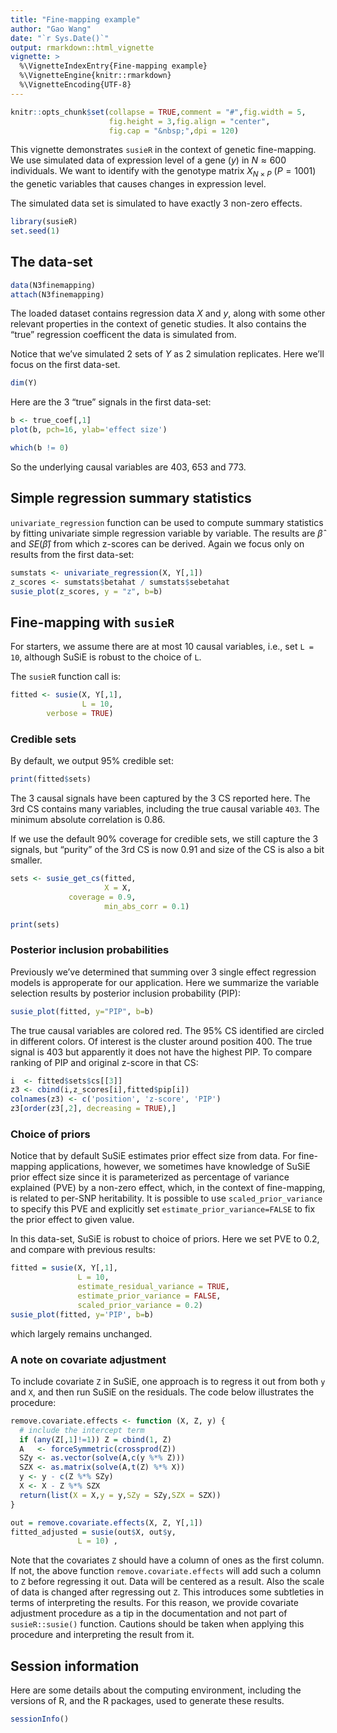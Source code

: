 ```yaml
---
title: "Fine-mapping example"
author: "Gao Wang"
date: "`r Sys.Date()`"
output: rmarkdown::html_vignette
vignette: >
  %\VignetteIndexEntry{Fine-mapping example}
  %\VignetteEngine{knitr::rmarkdown}
  %\VignetteEncoding{UTF-8}
---
```


```r
knitr::opts_chunk$set(collapse = TRUE,comment = "#",fig.width = 5,
                      fig.height = 3,fig.align = "center",
                      fig.cap = "&nbsp;",dpi = 120)
```

This vignette demonstrates `susieR` in the context of genetic
fine-mapping.  We use simulated data of expression level of a gene
($y$) in $N \approx 600$ individuals.  We want to identify with the
genotype matrix $X_{N\times P}$ ($P=1001$) the genetic variables that
causes changes in expression level.

The simulated data set is simulated to have exactly 3 non-zero
effects.

```r
library(susieR)
set.seed(1)
```

## The data-set

```r
data(N3finemapping)
attach(N3finemapping)
```

The loaded dataset contains regression data $X$ and $y$, along with some other
relevant properties in the context of genetic studies. It also
contains the "true" regression coefficent the data is simulated from.

Notice that we've simulated 2 sets of $Y$ as 2 simulation
replicates. Here we'll focus on the first data-set.

```r
dim(Y)
```

Here are the 3 "true" signals in the first data-set:

```r
b <- true_coef[,1]
plot(b, pch=16, ylab='effect size')
```

```r
which(b != 0)
```

So the underlying causal variables are 403, 653 and 773.

## Simple regression summary statistics

`univariate_regression` function can be used to compute 
summary statistics by fitting univariate simple regression variable by variable.
The results are $\hat{\beta}$ and $SE(\hat{\beta})$ from which z-scores can be
derived. Again we focus only on results from the first data-set:

```r
sumstats <- univariate_regression(X, Y[,1])
z_scores <- sumstats$betahat / sumstats$sebetahat
susie_plot(z_scores, y = "z", b=b)
```

## Fine-mapping with `susieR`

For starters, we assume there are at most 10 causal variables, i.e.,
set `L = 10`, although SuSiE is robust to the choice of `L`.

The `susieR` function call is:

```r
fitted <- susie(X, Y[,1],
                L = 10,
		verbose = TRUE)
```

### Credible sets

By default, we output 95% credible set:

```r
print(fitted$sets)
```

The 3 causal signals have been captured by the 3 CS reported here. The
3rd CS contains many variables, including the true causal variable
`403`. The minimum absolute correlation is 0.86.

If we use the default 90% coverage for credible sets, we still
capture the 3 signals, but "purity" of the 3rd CS is now 0.91 and size
of the CS is also a bit smaller.

```r
sets <- susie_get_cs(fitted,
                     X = X,
	  	     coverage = 0.9,
                     min_abs_corr = 0.1)
```

```r
print(sets)
```

### Posterior inclusion probabilities

Previously we've determined that summing over 3 single effect
regression models is approperate for our application. Here we
summarize the variable selection results by posterior inclusion
probability (PIP):

```r
susie_plot(fitted, y="PIP", b=b)
```

The true causal variables are colored red. The 95% CS identified are
circled in different colors. Of interest is the cluster around
position 400. The true signal is 403 but apparently it does not have
the highest PIP. To compare ranking of PIP and original z-score in
that CS:

```r
i  <- fitted$sets$cs[[3]]
z3 <- cbind(i,z_scores[i],fitted$pip[i])
colnames(z3) <- c('position', 'z-score', 'PIP')
z3[order(z3[,2], decreasing = TRUE),]
```

### Choice of priors

Notice that by default SuSiE estimates prior effect size from data. For
fine-mapping applications, however, we sometimes have knowledge of SuSiE prior effect
size since it is parameterized as percentage of variance explained (PVE) by a non-zero effect, 
which, in the context of fine-mapping, is related to per-SNP heritability. It is possible
to use `scaled_prior_variance` to specify this PVE and explicitly set `estimate_prior_variance=FALSE`
to fix the prior effect to given value.

In this data-set, SuSiE is robust to choice of priors. Here we
set PVE to 0.2,
and compare with previous results:

```r
fitted = susie(X, Y[,1],
               L = 10,
               estimate_residual_variance = TRUE, 
               estimate_prior_variance = FALSE, 
               scaled_prior_variance = 0.2)
susie_plot(fitted, y='PIP', b=b)
```

which largely remains unchanged. 

### A note on covariate adjustment

To include covariate `Z` in SuSiE, one approach is to regress it out from both `y`
and `X`, and then run SuSiE on the residuals. The code below illustrates the procedure:

```r
remove.covariate.effects <- function (X, Z, y) {
  # include the intercept term
  if (any(Z[,1]!=1)) Z = cbind(1, Z)
  A   <- forceSymmetric(crossprod(Z))
  SZy <- as.vector(solve(A,c(y %*% Z)))
  SZX <- as.matrix(solve(A,t(Z) %*% X))
  y <- y - c(Z %*% SZy)
  X <- X - Z %*% SZX
  return(list(X = X,y = y,SZy = SZy,SZX = SZX))
}

out = remove.covariate.effects(X, Z, Y[,1])
fitted_adjusted = susie(out$X, out$y,
               L = 10) ,
```

Note that the covariates `Z` should have a column of ones as the first column. If not, the above function `remove.covariate.effects`
will add such a column to `Z` before regressing it out. 
Data will be centered as a result. Also the scale of data is changed after regressing out `Z`. 
This introduces some subtleties in terms of interpreting the results.
For this reason, we provide covariate adjustment procedure as a tip in the documentation
and not part of `susieR::susie()` function. Cautions should be taken when applying this procedure and interpreting the result from it.

## Session information

Here are some details about the computing environment, including the
versions of R, and the R packages, used to generate these results.

```r
sessionInfo()
```

[N3finemapping]: https://github.com/stephenslab/susieR/blob/master/inst/datafiles/N3finemapping.rds
